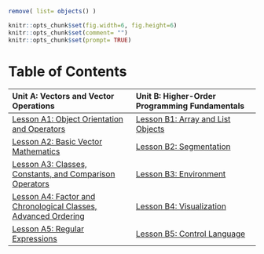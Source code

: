 ```r
remove( list= objects() )
```

```r
knitr::opts_chunk$set(fig.width=6, fig.height=6) 
knitr::opts_chunk$set(comment= "")
knitr::opts_chunk$set(prompt= TRUE)
```
# Table of Contents
|Unit A: Vectors and Vector Operations				|Unit B: Higher-Order Programming Fundamentals
|:-						|:-
|[Lesson A1: Object Orientation and Operators](01_LessonA1.html)		|[Lesson B1: Array and List Objects](06_LessonB1.html)
|[Lesson A2: Basic Vector Mathematics](02_LessonA2.html)		|[Lesson B2: Segmentation](07_LessonB2.html)
|[Lesson A3: Classes, Constants, and Comparison Operators](03_Lesson A3.html)		|[Lesson B3: Environment](08_LessonB3.html)
|[Lesson A4: Factor and Chronological Classes, Advanced Ordering](04_Lesson A4.html)		|[Lesson B4: Visualization](09_LessonB4.html)
|[Lesson A5: Regular Expressions](05_LessonA5.html)		|[Lesson B5: Control Language](10_LessonB5.html)